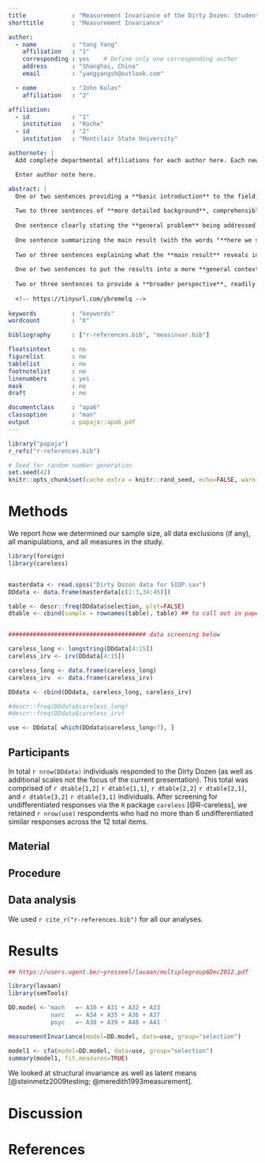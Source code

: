```yaml
---
title             : "Measurement Invariance of the Dirty Dozen: Student and Working Adult Samples"
shorttitle        : "Measurement Invariance"

author: 
  - name          : "Yang Yang"
    affiliation   : "1"
    corresponding : yes    # Define only one corresponding author
    address       : "Shanghai, China"
    email         : "yangyangsh@outlook.com"

  - name          : "John Kulas"
    affiliation   : "2"

affiliation:
  - id            : "1"
    institution   : "Roche"
  - id            : "2"
    institution   : "Montclair State University"

authornote: |
  Add complete departmental affiliations for each author here. Each new line herein must be indented, like this line.

  Enter author note here.

abstract: |
  One or two sentences providing a **basic introduction** to the field,  comprehensible to a scientist in any discipline.
  
  Two to three sentences of **more detailed background**, comprehensible  to scientists in related disciplines.
  
  One sentence clearly stating the **general problem** being addressed by  this particular study.
  
  One sentence summarizing the main result (with the words "**here we show**" or their equivalent).
  
  Two or three sentences explaining what the **main result** reveals in direct comparison to what was thought to be the case previously, or how the  main result adds to previous knowledge.
  
  One or two sentences to put the results into a more **general context**.
  
  Two or three sentences to provide a **broader perspective**, readily comprehensible to a scientist in any discipline.
  
  <!-- https://tinyurl.com/ybremelq -->
  
keywords          : "keywords"
wordcount         : "X"

bibliography      : ["r-references.bib", "measinvar.bib"]

floatsintext      : no
figurelist        : no
tablelist         : no
footnotelist      : no
linenumbers       : yes
mask              : no
draft             : no

documentclass     : "apa6"
classoption       : "man"
output            : papaja::apa6_pdf
---
```


```r
library("papaja")
r_refs("r-references.bib")
```

```r
# Seed for random number generation
set.seed(42)
knitr::opts_chunk$set(cache.extra = knitr::rand_seed, echo=FALSE, warning=FALSE, message=FALSE)
```



# Methods
We report how we determined our sample size, all data exclusions (if any), all manipulations, and all measures in the study. <!-- 21-word solution (Simmons, Nelson & Simonsohn, 2012; retrieved from http://ssrn.com/abstract=2160588) -->

```r

library(foreign)
library(careless)


masterdata <- read.spss("Dirty Dozon data for SIOP.sav")
DDdata <- data.frame(masterdata[c(1:3,34:45)])

table <- descr::freq(DDdata$selection, plot=FALSE)
dtable <- cbind(sample = rownames(table), table) ## to call out in paper


####################################### data screening below

careless_long <- longstring(DDdata[4:15])
careless_irv <- irv(DDdata[4:15])

careless_long <- data.frame(careless_long)
careless_irv  <- data.frame(careless_irv)

DDdata <- cbind(DDdata, careless_long, careless_irv)

#descr::freq(DDdata$careless_long)
#descr::freq(DDdata$careless_irv)

use <- DDdata[ which(DDdata$careless_long<7), ]


```

## Participants

In total `r nrow(DDdata)` individuals responded to the Dirty Dozen (as well as additional scales not the focus of the current presentation). This total was comprised of `r dtable[1,2]` `r dtable[1,1]`, `r dtable[2,2]` `r dtable[2,1]`, and `r dtable[3,2]` `r dtable[3,1]` individuals. After screening for undifferentiated responses via the `R` package `careless` [@R-careless], we retained `r nrow(use)` respondents who had no more than 6 undifferentiated similar responses across the 12 total items.

## Material

## Procedure

## Data analysis
We used `r cite_r("r-references.bib")` for all our analyses. 


# Results

```r

## https://users.ugent.be/~yrosseel/lavaan/multiplegroup6Dec2012.pdf

library(lavaan)
library(semTools)

DD.model <-'mach   =~ A30 + A31 + A32 + A33
            narc   =~ A34 + A35 + A36 + A37
            psyc   =~ A38 + A39 + A40 + A41 '

measurementInvariance(model=DD.model, data=use, group="selection")

model1 <- cfa(model=DD.model, data=use, group="selection")
summary(model1, fit.measures=TRUE)
```

We looked at structural invariance as well as latent means [@steinmetz2009testing; @meredith1993measurement].

# Discussion


\newpage

# References

\begingroup
\setlength{\parindent}{-0.5in}
\setlength{\leftskip}{0.5in}

<div id="refs" custom-style="Bibliography"></div>
\endgroup
